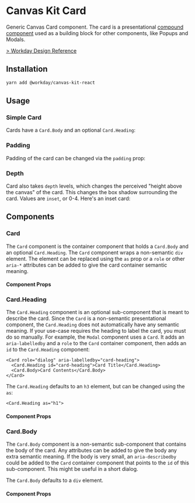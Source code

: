 

<Meta title="Components/Containers/Card/React" component={Card} />

# Canvas Kit Card

Generic Canvas Card component. The card is a presentational
[compound component](../../../docs/mdx/COMPOUND_COMPONENTS.mdx) used as a building block for other
components, like Popups and Modals.

[> Workday Design Reference](https://design.workday.com/components/containers/cards)

## Installation

```sh
yarn add @workday/canvas-kit-react
```

## Usage

### Simple Card

Cards have a `Card.Body` and an optional `Card.Heading`:

<ExampleCodeBlock code={Default} />

### Padding

Padding of the card can be changed via the `padding` prop:

<ExampleCodeBlock code={WithNoPadding} />

### Depth

Card also takes `depth` levels, which changes the perceived "height above the canvas" of the card.
This changes the box shadow surrounding the card. Values are `inset`, or 0-4. Here's an inset card:

<ExampleCodeBlock code={Depth} />

## Components

### Card

The `Card` component is the container component that holds a `Card.Body` and an optional
`Card.Heading`. The `Card` component wraps a non-semantic `div` element. The element can be replaced
using the `as` prop or a `role` or other `aria-*` attributes can be added to give the card container
semantic meaning.

#### Component Props

<ArgsTable of={Card} />

### Card.Heading

The `Card.Heading` component is an optional sub-component that is meant to describe the card. Since
the `Card` is a non-semantic presentational component, the `Card.Heading` does not automatically
have any semantic meaning. If your use-case requires the heading to label the card, you must do so
manually. For example, the `Modal` component uses a `Card`. It adds an `aria-labelledby` and a
`role` to the `Card` container component, then adds an `id` to the `Card.Heading` component:

```tsx
<Card role="dialog" aria-labelledby="card-heading">
  <Card.Heading id="card-heading">Card Title</Card.Heading>
  <Card.Body>Card Contents</Card.Body>
</Card>
```

The `Card.Heading` defaults to an `h3` element, but can be changed using the `as`:

```tsx
<Card.Heading as="h1">
```

#### Component Props

<ArgsTable of={Card.Heading} />

### Card.Body

The `Card.Body` component is a non-semantic sub-component that contains the body of the card. Any
attributes can be added to give the body any extra semantic meaning. If the body is very small, an
`aria-describedby` could be added to the `Card` container component that points to the `id` of this
sub-component. This might be useful in a short dialog.

The `Card.Body` defaults to a `div` element.

#### Component Props

<ArgsTable of={Card.Body} />
